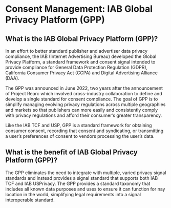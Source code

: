 
# Consent Management: IAB Global Privacy Platform (GPP)

## What is the IAB Global Privacy Platform (GPP)?
In an effort to better standard publisher and advertiser data privacy compliance, the IAB (Internet Advertising Bureau) developed the Global Privacy Platform, a standard framework and consent signal intended to provide compliance for General Data Protection Regulation (GDPR), California Consumer Privacy Act (CCPA) and Digital Advertising Alliance (DAA).

The GPP was announced in June 2022, two years after the announcement of Project Rearc which involved cross-industry collaboration to define and develop a single standard for consent compliance. The goal of GPP is to simplify managing evolving privacy regulations across multiple geographies and markets so that publishers can more easily and consistently comply with privacy regulations and afford their consumer’s greater transparency.

Like the IAB TCF and USP, GPP is a standard framework for obtaining consumer consent, recording that consent and syndicating, or transmitting a user’s preferences of consent to vendors processing the user’s data.

## What is the benefit of IAB Global Privacy Platform (GPP)?
The GPP eliminates the need to integrate with multiple, varied privacy signal standards and instead provides a signal standard that supports both IAB TCF and IAB USPrivacy. The GPP provides a standard taxonomy that includes all known data purposes and uses to ensure it can function for nay location in the world, simplifying legal requirements into a signal interoperable standard.
